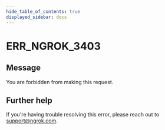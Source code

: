 ```yaml
---
hide_table_of_contents: true
displayed_sidebar: docs
---
```



# ERR_NGROK_3403

## Message

You are forbidden from making this request.

<ErrorDetails error="err_ngrok_3403" />

## Further help

If you're having trouble resolving this error, please reach out to [support@ngrok.com](mailto:support@ngrok.com?subject=Help%20with%20ERR_NGROK_3403).
